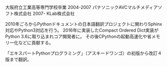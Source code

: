 大阪府立工業高等専門学校卒業
2004-2007 パナソニックAVCマルチメディアソフト株式会社
2007-     KLab株式会社

2010年ごろからPythonドキュメントの日本語翻訳プロジェクトに関わりSphinx対応やPython3対応を行う。
2016年に実装したCompact Ordered Dict実装がPython 3.6に取り込まれコア開発者に。
その後CPythonの起動高速化や省メモリー化などに貢献する。

「エキスパートPythonプログラミング」（アスキードワンゴ）の初版から改訂４版まで翻訳。